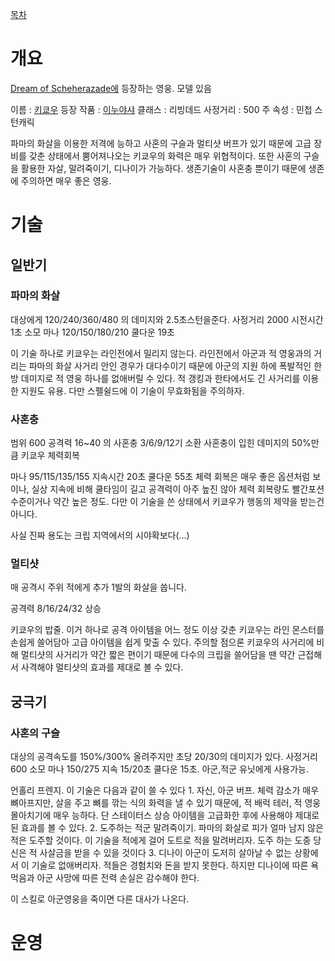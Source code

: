 [[목차]]
= 개요 =

[[Dream of Scheherazade]]에 등장하는 영웅. 모델 있음

이름 : [[키쿄우]]
등장 작품 : [[이누야샤]]
클래스 : 리빙데드
사정거리 : 500
주 속성 : 민첩
스턴캐릭 

파마의 화살을 이용한 저격에 능하고 사혼의 구슬과 멀티샷 버프가 있기 때문에 고급 장비를 갖춘 상태에서 뿜어져나오는 키쿄우의 화력은 매우 위협적이다. 또한 사혼의 구슬을 활용한 자살, 말려죽이기, 디나이가 가능하다. 생존기술이 사혼충 뿐이기 때문에 생존에 주의하면 매우 좋은 영웅.

= 기술 =

== 일반기 ==

=== 파마의 화살 ===

대상에게 120/240/360/480 의 데미지와 2.5초스턴을준다.
사정거리 2000 시전시간 1초 소모 마나 120/150/180/210  쿨다운 19초

이 기술 하나로 키쿄우는 라인전에서 밀리지 않는다. 라인전에서 아군과 적 영웅과의 거리는 파마의 화살 사거리 안인 경우가 대다수이기 때문에 아군의 지원 하에 폭발적인 한방 데미지로 적 영웅 하나를 없애버릴 수 있다. 적 갱킹과 한타에서도 긴 사거리를 이용한 지원도 유용. 다만 스펠쉴드에 이 기술이 무효화됨을 주의하자.

=== 사혼충 ===
범위 600   공격력 16~40 의 사혼충 3/6/9/12기 소환
사혼충이 입힌 데미지의 50%만큼 키쿄우 체력회복

마나 95/115/135/155   지속시간 20초  쿨다운 55초
체력 회복은 매우 좋은 옵션처럼 보이나, 실상 지속에 비해 쿨타임이 길고 공격력이 아주 높진 않아 체력 회복량도 빨간포션 수준이거나 약간 높은 정도. 다만 이 기술을 쓴 상태에서 키쿄우가 행동의 제약을 받는건 아니다.

사실 진짜 용도는 크립 지역에서의 시야확보다(...)

=== 멀티샷 ===
매 공격시  주위 적에게 추가 1발의 화살을 쏩니다.  

공격력 8/16/24/32  상승


키쿄우의 밥줄. 이거 하나로 공격 아이템을 어느 정도 이상 갖춘 키쿄우는 라인 몬스터를 손쉽게 쓸어담아 고급 아이템을 쉽게 맞출 수 있다. 주의할 점으론 키쿄우의 사거리에 비해 멀티샷의 사거리가 약간 짧은 편이기 때문에 다수의 크립을 쓸어담을 땐 약간 근접해서 사격해야 멀티샷의 효과를 제대로 볼 수 있다.

== 궁극기 ==

=== 사혼의 구슬 ===
대상의 공격속도를 150%/300%  올려주지만 초당 20/30의 데미지가 있다.
사정거리 600 소모 마나 150/275  지속 15/20초  쿨다운 15초.
아군,적군 유닛에게 사용가능.

언홀리 프렌지. 이 기술은 다음과 같이 쓸 수 있다
1. 자신, 아군 버프. 체력 감소가 매우 뼈아프지만, 살을 주고 뼈를 깎는 식의 화력을 낼 수 있기 때문에, 적 배럭 테러, 적 영웅 몰아치기에 매우 능하다. 단 스테이터스 상승 아이템을 고급화한 후에 사용해야 제대로 된 효과를 볼 수 있다. 
2. 도주하는 적군 말려죽이기.
파마의 화살로 피가 얼마 남지 않은 적은 도주할 것이다. 이 기술을 적에게 걸어 도트로 적을 말려버리자. 도주 하는 도중 당신은 적 사살금을 받을 수 있을 것이다
3. 디나이
아군이 도저히 살아날 수 없는 상황에서 이 기술로 없애버리자. 적들은 경험치와 돈을 받지 못한다. 하지만 디나이에 따른 욕먹음과 아군 사망에 따른 전력 손실은 감수해야 한다.

이 스킬로 아군영웅을 죽이면 다른 대사가 나온다.
= 운영 =
